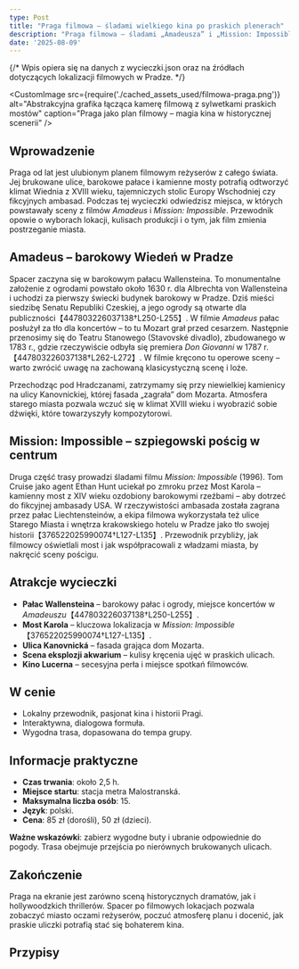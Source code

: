 ```yaml
---
type: Post
title: "Praga filmowa – śladami wielkiego kina po praskich plenerach"
description: "Praga filmowa – śladami „Amadeusza” i „Mission: Impossible” po praskich plenerach."
date: '2025-08-09'
---
```



{/*
  Wpis opiera się na danych z wycieczki.json oraz na źródłach dotyczących lokalizacji filmowych w Pradze.
*/}

<CustomImage
  src={require('./cached_assets_used/filmowa-praga.png')}
  alt="Abstrakcyjna grafika łącząca kamerę filmową z sylwetkami praskich mostów"
  caption="Praga jako plan filmowy – magia kina w historycznej scenerii"
/>

## Wprowadzenie

Praga od lat jest ulubionym planem filmowym reżyserów z całego świata. Jej brukowane ulice, barokowe pałace i kamienne mosty potrafią odtworzyć klimat Wiednia z XVIII wieku, tajemniczych stolic Europy Wschodniej czy fikcyjnych ambasad. Podczas tej wycieczki odwiedzisz miejsca, w których powstawały sceny z filmów *Amadeus* i *Mission: Impossible*. Przewodnik opowie o wyborach lokacji, kulisach produkcji i o tym, jak film zmienia postrzeganie miasta.

## Amadeus – barokowy Wiedeń w Pradze

Spacer zaczyna się w barokowym pałacu Wallensteina. To monumentalne założenie z ogrodami powstało około 1630 r. dla Albrechta von Wallensteina i uchodzi za pierwszy świecki budynek barokowy w Pradze. Dziś mieści siedzibę Senatu Republiki Czeskiej, a jego ogrody są otwarte dla publiczności【447803226037138†L250-L255】. W filmie *Amadeus* pałac posłużył za tło dla koncertów – to tu Mozart grał przed cesarzem. Następnie przenosimy się do Teatru Stanowego (Stavovské divadlo), zbudowanego w 1783 r., gdzie rzeczywiście odbyła się premiera *Don Giovanni* w 1787 r.【447803226037138†L262-L272】. W filmie kręcono tu operowe sceny – warto zwrócić uwagę na zachowaną klasicystyczną scenę i loże.

Przechodząc pod Hradczanami, zatrzymamy się przy niewielkiej kamienicy na ulicy Kanovnickiej, której fasada „zagrała” dom Mozarta. Atmosfera starego miasta pozwala wczuć się w klimat XVIII wieku i wyobrazić sobie dźwięki, które towarzyszyły kompozytorowi.

## Mission: Impossible – szpiegowski pościg w centrum

Druga część trasy prowadzi śladami filmu *Mission: Impossible* (1996). Tom Cruise jako agent Ethan Hunt uciekał po zmroku przez Most Karola – kamienny most z XIV wieku ozdobiony barokowymi rzeźbami – aby dotrzeć do fikcyjnej ambasady USA. W rzeczywistości ambasada została zagrana przez pałac Liechtensteinów, a ekipa filmowa wykorzystała też ulice Starego Miasta i wnętrza krakowskiego hotelu w Pradze jako tło swojej historii【376522025990074†L127-L135】. Przewodnik przybliży, jak filmowcy oświetlali most i jak współpracowali z władzami miasta, by nakręcić sceny pościgu.

## Atrakcje wycieczki

- **Pałac Wallensteina** – barokowy pałac i ogrody, miejsce koncertów w *Amadeuszu*【447803226037138†L250-L255】.
- **Most Karola** – kluczowa lokalizacja w *Mission: Impossible*【376522025990074†L127-L135】.
- **Ulica Kanovnická** – fasada grająca dom Mozarta.
- **Scena eksplozji akwarium** – kulisy kręcenia ujęć w praskich ulicach.
- **Kino Lucerna** – secesyjna perła i miejsce spotkań filmowców.

## W cenie

- Lokalny przewodnik, pasjonat kina i historii Pragi.
- Interaktywna, dialogowa formuła.
- Wygodna trasa, dopasowana do tempa grupy.

## Informacje praktyczne

- **Czas trwania**: około 2,5 h.
- **Miejsce startu**: stacja metra Malostranská.
- **Maksymalna liczba osób**: 15.
- **Język**: polski.
- **Cena**: 85 zł (dorośli), 50 zł (dzieci).  
  
**Ważne wskazówki**: zabierz wygodne buty i ubranie odpowiednie do pogody. Trasa obejmuje przejścia po nierównych brukowanych ulicach.

## Zakończenie

Praga na ekranie jest zarówno sceną historycznych dramatów, jak i hollywoodzkich thrillerów. Spacer po filmowych lokacjach pozwala zobaczyć miasto oczami reżyserów, poczuć atmosferę planu i docenić, jak praskie uliczki potrafią stać się bohaterem kina.

## Przypisy

[^1]: Pałac Wallensteina w Pradze – barokowe założenie z 1630 r., siedziba Senatu, ogrody otwarte dla publiczności; wykorzystanie w filmie *Amadeus*【447803226037138†L250-L255】.
[^2]: Teatr Stanowy z 1783 r. – scena premiery *Don Giovanni* w 1787 r., użyty jako miejsce operowych scen w filmie *Amadeus*【447803226037138†L262-L272】.
[^3]: Lokalizacje filmu *Mission: Impossible* – Charles Bridge, Old Town i pałac Liechtensteinów jako „ambasada USA”; opis pościgu Ethana Hunta【376522025990074†L127-L135】.